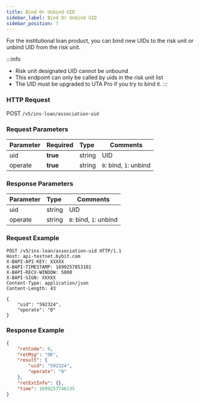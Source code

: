 ```yaml
---
title: Bind Or Unbind UID
sidebar_label: Bind Or Unbind UID
sidebar_position: 7
---
```

For the institutional loan product, you can bind new UIDs to the risk unit or unbind UID from the risk unit.

:::info
* Risk unit designated UID cannot be unbound
* This endpoint can only be called by uids in the risk unit list
* The UID must be upgraded to UTA Pro if you try to bind it.
:::

### HTTP Request
POST `/v5/ins-loan/association-uid`

### Request Parameters
| Parameter | Required | Type | Comments|
|:----- |:-------|:-----|------ |
|uid |**true** |string |UID|
|operate |**true** |string |`0`: bind, `1`: unbind|

### Response Parameters
| Parameter | Type | Comments|
|:----- |:-----|----- |
|uid |string |UID|
|operate |string |`0`: bind, `1`: unbind|

### Request Example

```http
POST /v5/ins-loan/association-uid HTTP/1.1
Host: api-testnet.bybit.com
X-BAPI-API-KEY: XXXXX
X-BAPI-TIMESTAMP: 1699257853101
X-BAPI-RECV-WINDOW: 5000
X-BAPI-SIGN: XXXXX
Content-Type: application/json
Content-Length: 43

{
    "uid": "592324",
    "operate": "0"
}
```

### Response Example

```json
{
    "retCode": 0,
    "retMsg": "OK",
    "result": {
        "uid": "592324",
        "operate": "0"
    },
    "retExtInfo": {},
    "time": 1699257746135
}
```
